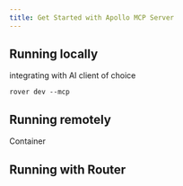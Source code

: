```yaml
---
title: Get Started with Apollo MCP Server
---
```


## Running locally

integrating with AI client of choice

`rover dev --mcp`

## Running remotely

Container

## Running with Router